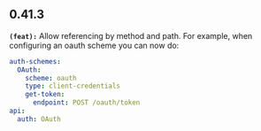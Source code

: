 ## 0.41.3
**`(feat):`** Allow referencing by method and path. For example, when configuring an
oauth scheme you can now do:

```oauth.yml
auth-schemes:
  OAuth:
    scheme: oauth
    type: client-credentials
    get-token:
      endpoint: POST /oauth/token
api:
  auth: OAuth
```


